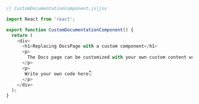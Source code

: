 ```js
// CustomDocumentationComponent.js|jsx

import React from 'react';

export function CustomDocumentationComponent() {
  return (
    <div>
      <h1>Replacing DocsPage with a custom component</h1>
      <p>
        The Docs page can be customized with your own custom content written as a React Component.
      </p>
      <p>
       Write your own code here👇
      </p>
    </div>
  );
}
```